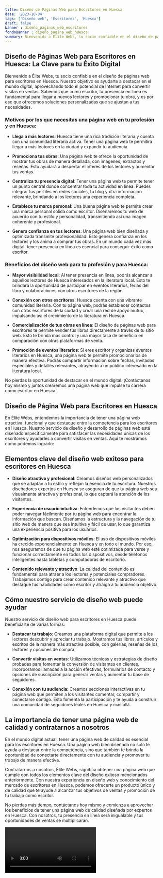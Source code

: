 ```yaml
---
title: Diseño de Páginas Web para Escritores en Huesca
date: '2023-10-04'
tags: ['Diseño web', 'Escritores', 'Huesca']
draft: false
banner : diseño_paginas_web_escritores
fondoBanner : diseño_pagina_web_huesca
summary: Bienvenido a Élite Webs, tu socio confiable en el diseño de páginas web para escritores en Huesca. Nuestro objetivo es ayudarte a destacar en el mundo digital, aprovechando todo el potencial de Internet para convertir visitas en ventas. Sabemos que como escritor, tu presencia en línea es fundamental para llegar a nuevos lectores y promocionar tu obra, y es por eso que ofrecemos soluciones personalizadas que se ajustan a tus necesidades.
---
```


## Diseño de Páginas Web para Escritores en Huesca: La Clave para tu Éxito Digital

Bienvenido a Élite Webs, tu socio confiable en el diseño de páginas web para escritores en Huesca. Nuestro objetivo es ayudarte a destacar en el mundo digital, aprovechando todo el potencial de Internet para convertir visitas en ventas. Sabemos que como escritor, tu presencia en línea es fundamental para llegar a nuevos lectores y promocionar tu obra, y es por eso que ofrecemos soluciones personalizadas que se ajustan a tus necesidades.

### Motivos por los que necesitas una página web en tu profesión y en Huesca:

- **Llega a más lectores**: Huesca tiene una rica tradición literaria y cuenta con una comunidad literaria activa. Tener una página web te permitirá llegar a más lectores en la ciudad y expandir tu audiencia.

- **Promociona tus obras**: Una página web te ofrece la oportunidad de mostrar tus obras de manera detallada, con imágenes, extractos y reseñas. Esto ayudará a despertar el interés de los lectores y aumentar tus ventas.

- **Centraliza tu presencia digital**: Tener una página web te permite tener un punto central donde concentrar toda tu actividad en línea. Puedes integrar tus perfiles en redes sociales, tu blog y otra información relevante, brindando a los lectores una experiencia completa.

- **Establece tu marca personal**: Una buena página web te permite crear una marca personal sólida como escritor. Diseñaremos tu web de acuerdo con tu estilo y personalidad, transmitiendo así una imagen coherente y profesional.

- **Genera confianza en tus lectores**: Una página web bien diseñada y optimizada transmite profesionalidad. Esto genera confianza en los lectores y los anima a comprar tus obras. En un mundo cada vez más digital, tener presencia en línea es esencial para conseguir éxito como escritor.

### Beneficios del diseño web para tu profesión y para Huesca:

- **Mayor visibilidad local**: Al tener presencia en línea, podrás alcanzar a aquellos lectores de Huesca interesados en la literatura local. Esto te brindará la oportunidad de participar en eventos literarios, ferias del libro y colaboraciones con otros escritores de la región.

- **Conexión con otros escritores**: Huesca cuenta con una vibrante comunidad literaria. Con tu página web, podrás establecer contactos con otros escritores de la ciudad y crear una red de apoyo mutuo, impulsando así el crecimiento de la literatura en Huesca.

- **Comercialización de tus obras en línea**: El diseño de páginas web para escritores te permite vender tus libros directamente a través de tu sitio web. Esto te brinda más control y una mayor tasa de beneficio en comparación con otras plataformas de venta.

- **Promoción de eventos literarios**: Si eres escritor y organizas eventos literarios en Huesca, una página web te permite promocionarlos de manera efectiva. Podrás compartir información sobre fechas, invitados especiales y detalles relevantes, atrayendo a un público interesado en la literatura local.

No pierdas la oportunidad de destacar en el mundo digital. ¡Contáctanos hoy mismo y juntos crearemos una página web que impulse tu carrera como escritor en Huesca!

<GifSeo />

<Cta />

## Diseño de Página Web para Escritores en Huesca

En Élite Webs, entendemos la importancia de tener una página web atractiva, funcional y que destaque entre la competencia para los escritores en Huesca. Nuestro servicio de diseño y desarrollo de páginas web está diseñado específicamente para satisfacer las necesidades únicas de los escritores y ayudarles a convertir visitas en ventas. Aquí te mostramos cómo podemos lograrlo:

## Elementos clave del diseño web exitoso para escritores en Huesca

- **Diseño atractivo y profesional**: Creamos diseños web personalizados que se adaptan a tu estilo y reflejan la esencia de tu escritura. Nuestros diseñadores expertos en Huesca se aseguran de que tu página web sea visualmente atractiva y profesional, lo que captará la atención de los visitantes.

- **Experiencia de usuario intuitiva**: Entendemos que los visitantes deben poder navegar fácilmente por tu página web para encontrar la información que buscan. Diseñamos la estructura y la navegación de tu sitio web de manera que sea intuitiva y fácil de usar, lo que garantiza una experiencia positiva para los usuarios.

- **Optimización para dispositivos móviles**: El uso de dispositivos móviles ha crecido exponencialmente en Huesca y en todo el mundo. Por eso, nos aseguramos de que tu página web esté optimizada para verse y funcionar correctamente en todos los dispositivos, desde teléfonos inteligentes hasta tabletas y computadoras de escritorio.

- **Contenido relevante y atractivo**: La calidad del contenido es fundamental para atraer a los lectores y potenciales compradores. Trabajamos contigo para crear contenido relevante y atractivo que destaque tus habilidades como escritor y atraiga a tu audiencia objetivo.

## Cómo nuestro servicio de diseño web puede ayudar

Nuestro servicio de diseño web para escritores en Huesca puede beneficiarte de varias formas:

- **Destacar tu trabajo**: Creamos una plataforma digital que permite a los lectores descubrir y apreciar tu trabajo. Mostramos tus libros, artículos y escritos de la manera más atractiva posible, con galerías, reseñas de los lectores y opciones de compra.

- **Convertir visitas en ventas**: Utilizamos técnicas y estrategias de diseño probadas para fomentar la conversión de visitantes en clientes. Incorporamos llamadas a la acción efectivas, formularios de contacto y opciones de suscripción para generar ventas y aumentar tu base de seguidores.

- **Conexión con tu audiencia**: Creamos secciones interactivas en tu página web que permiten a los visitantes comentar, compartir y conectarse contigo. Esto fomenta la participación y te ayuda a construir una comunidad de seguidores leales en Huesca y más allá.

## La importancia de tener una página web de calidad y contratarnos a nosotros

En el mundo digital actual, tener una página web de calidad es esencial para los escritores en Huesca. Una página web bien diseñada no solo te ayuda a destacar entre la competencia, sino que también te brinda la oportunidad de conectarte directamente con tu audiencia y promover tu trabajo de manera efectiva.

Contratarnos a nosotros, Élite Webs, significa obtener una página web que cumple con todos los elementos clave del diseño exitoso mencionados anteriormente. Con nuestra experiencia en diseño web y conocimiento del mercado de escritores en Huesca, podemos ofrecerte un producto único y de calidad que te ayude a alcanzar tus objetivos de ventas y promoción de tu trabajo como escritor.

No pierdas más tiempo, contáctanos hoy mismo y comienza a aprovechar los beneficios de tener una página web de calidad diseñada por expertos en Huesca. Con nosotros, tu presencia en línea será inigualable y tus oportunidades de ventas se multiplicarán.

<Video />

<CtaBot job='Escritores' city='Huesca'/>

<Gmaps query='Huesca+españa+maps' />